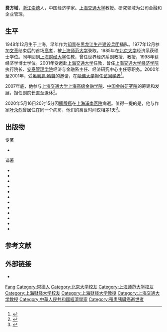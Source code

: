 {{人物信息框
| 姓名     = 费方域
| 性别     = 男
| 出生日期 = 1948年12月
| 出生地点 = [[上海市|上海市]]
| 逝世日期 = {{Dda|2020|5|16|1948|12}}
| 逝世地点 = 上海市[[浦东新区|浦东新区]]
| 籍贯     = [[浙江省|浙江]][[崇德县|崇德]]
| 民族     = [[汉族|汉族]]
| 教育程度 = 经济学博士
| 职业     = [[经济学|经济学]]家
| 奖项     = 
}}
'''费方域'''{{BD|1948年|12月|2020年|5月16日|catIdx=Fei}}，[[浙江省|浙江]][[崇德县|崇德]]人，中国经济学家。[[上海交通大学|上海交通大学]]教授。研究领域为公司金融和企业管理。

== 生平 ==
1948年12月生于上海。早年作为[[知青|知青]]在[[黑龙江生产建设兵团|黑龙江生产建设兵团]]插队。1977年12月参加[[文化大革命|文革]]结束后的首场[[普通高等学校招生全国统一考试|高考]]，被[[上海师范大学|上海师范大学]]录取。1985年在[[北京大学|北京大学]]经济系获硕士学位。同年回到[[上海财经大学|上海财经大学]]任教，曾任世界经济系副教授、教授，1998年获经济学博士学位。2001年受邀赴[[上海交通大学|上海交通大学]]任教，曾任[[上海交通大学经济学院|上海交通大学经济学院]]执行院长、[[上海交通大学安泰经济与管理学院|安泰管理学院]]经济与金融系主任、经济研究中心主任等职务。2000年至2001年，受[[奥利弗·哈特|奥利弗·哈特]]的邀请，在[[哈佛大学|哈佛大学]]担任[[访问学者|访问学者]]<ref>{{cite web |author=张煜 |title=经济学家费方域去世，他把众多国外经济学经典教材引进国内 |url=https://www.jfdaily.com/news/detail?id=248822 |publisher=[[上观新闻|上观新闻]] |date=2020-05-17 |access-date=2020-09-09 |archive-date=2020-06-01 |archive-url=https://web.archive.org/web/20200601090255/https://www.jfdaily.com/news/detail?id=248822 |dead-url=no }}</ref>。

2007年底，他参与[[上海交通大学上海高级金融学院|上海交通大学上海高级金融学院]]、[[上海交通大学中国金融研究院|中国金融研究院]]的筹建和发展，担任副院长直至退休<ref>{{cite web |title=讣告 |url=http://www.saif.sjtu.edu.cn/sxy_mobile/content/show/107-4295.html |publisher=上海高级金融学院 |date=2020-05-18}}</ref>。

2020年5月16日20时15分因[[胰腺癌|胰腺癌]]在[[上海浦南医院|上海浦南医院]]病逝。值得一提的是，他与作家[[叶永烈|叶永烈]]曾居住在同一个病房，他们的离世时间仅相差1天<ref>{{cite web |author=蒋梦莹 |title=他的译著启迪了一代人，遗憾不能为上海再干几年 |url=https://www.thepaper.cn/newsDetail_forward_7462229 |publisher=澎湃新闻 |date=2020-05-20}}</ref>。

== 出版物 ==
{{ref begin}}
;专著
*{{cite book |author=费方域 |title=现代证券组合理论 |date=1994 |publisher=三联书店上海分店 |location=上海 |isbn=7-5426-0614-X}}
;译著
*{{cite book |author=(奥)赫尔穆特·弗里希 |translator=费方域 |title=通货膨胀理论 |date=1992 |publisher=[[商务印书馆|商务印书馆]] |location=北京 |isbn=7-100-01050-0}}
*{{cite book |author=(美)[[保罗·萨缪尔森|保罗·萨缪尔森]] |translator=费方域; 金菊平 |title=经济分析基础 |date=1992 |publisher=商务印书馆 |location=北京 |isbn=7-100-01025-X}}
*{{cite book |author=(美)弗朗茨 |translator=费方域 |title=X效率: 理论、论据和应用 |date=1993 |publisher=[[上海译文出版社|上海译文出版社]] |location=上海 |isbn=7-5327-1345-8 |series=当代学术思潮译丛}}
*{{cite book |author=(美)[[哈尔·范里安|哈尔·范里安]] |translator=费方域等 |title=微观经济学: 现代观点 |url=https://archive.org/details/weiguanjingjixue0000vari |date=1994 |publisher=上海人民出版社 |location=上海 |isbn=7-208-01885-5|series=当代经济学系列丛书·当代经济学教学参考书系}}
*{{cite book |author=(以)约拉姆·巴泽尔 |translator=费方域; 段毅才 |title=产权的经济分析 |date=1997 |publisher=[[上海人民出版社|上海人民出版社]] |location=上海 |isbn=7-208-02622-X}}
*{{cite book |author=(美)[[杰弗里·萨克斯|杰弗里·萨克斯]]|author2=(美)费利普·拉雷恩 |translator=费方域等 |title=全球视角的宏观经济学 |date=1997 |publisher=上海人民出版社 |location=上海 |isbn=7-208-02138-4 |series=当代经济学系列丛书·当代经济学教学参考书系}}
*{{cite book |author=(美)戴维·韦默 |translator=费方域; 朱宝钦 |title=制度设计 |date=2004 |publisher=上海财经大学出版社 |location=上海 |isbn=7-81098-053-X|series=经济学术译丛}}
*{{cite book |author=(美)奥利弗·哈特 |translator=费方域 |title=企业、合同与财务结构 |date=2006 |publisher=上海人民出版社 |location=上海 |isbn=7-208-06122-X}}
*{{cite book |author=(法)贝尔纳·萨拉尼耶 |translator=费方域; 张肖虎; 郑育家 |title=合同经济学 |date=2008 |publisher=上海财经大学出版社 |location=上海 |isbn=978-7-5642-0172-2}}
*{{cite book |author=(美)布赖恩·埃里克森 |translator=费方域; 孙娟 |title=竞争均衡: 理论和应用 |date=2008 |publisher=上海财经大学出版社 |location=上海 |isbn=978-7-5642-0005-3}}
*{{cite book |author=(葡)若昂·阿马罗·德·马托斯 |translator=费方域 |title=公司金融理论 |date=2009 |publisher=上海财经大学出版社 |location=上海 |isbn=978-7-5642-0224-8}}
*{{cite book |author=(美)[[奥利弗·哈特|奥利弗·哈特]] |translator=费方域; 蒋士成 |title=不完全合同、产权和企业理论 |date=2011 |publisher=[[格致出版社|格致出版社]] |location=上海 |isbn=978-7-5432-1801-7}}
{{ref end}}
== 参考文献 ==
{{portal|上海|人物|经济学}}
{{reflist}}
== 外部链接 ==
*{{cite web |title=费方域：民营资本进入金融行业政府要放手 |url=http://www.qhrb.com.cn/2013/0628/46987.shtml |publisher=期货日报 |date=2013-06-28}}
{{Authority control}}
{{DEFAULTSORT:Fei}}
[[Category:费姓|Fang]]
[[Category:崇德人|Category:崇德人]]
[[Category:北京大学校友|Category:北京大学校友]]
[[Category:上海师范大学校友|Category:上海师范大学校友]]
[[Category:上海财经大学校友|Category:上海财经大学校友]]
[[Category:上海财经大学教授|Category:上海财经大学教授]]
[[Category:上海交通大学教授|Category:上海交通大学教授]]
[[Category:中華人民共和國經濟學家|Category:中華人民共和國經濟學家]]
[[Category:罹患胰臟癌逝世者|Category:罹患胰臟癌逝世者]]